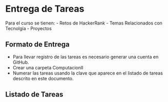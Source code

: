 # Entrega de Tareas

Para el curso se tienen:
- Retos de HackerRank
- Temas Relacionados con Tecnolgía
- Proyectos

## Formato de Entrega
* Para llevar registro de las tareas es necesario generar una cuenta en GitHub.
* Crear una carpeta ComputacionII
* Numerar las tareas usando la clave que aparece en el listado de tareas descrito en este documento.

## Listado de Tareas




